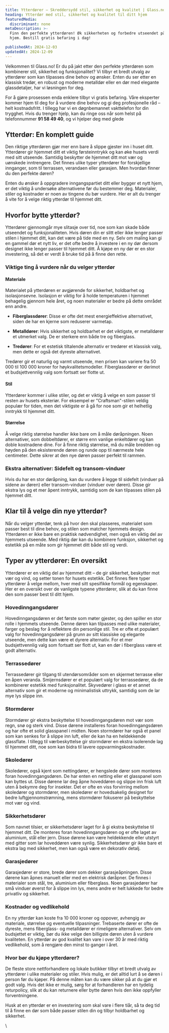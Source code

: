 ```yaml
---
title: Ytterdører – Skreddersydd stil, sikkerhet og kvalitet | Glass.no
heading: Ytterdør med stil, sikkerhet og kvalitet til ditt hjem
featuredMedia:
  discriminant: none
metaDescription: >-
  Finn den perfekte ytterdøren! Øk sikkerheten og forbedre utseendet på ditt
  hjem. Bestill gratis befaring i dag!

publishedAt: 2024-12-03
updatedAt: 2024-12-09
---
```


Velkommen til Glass.no! Er du på jakt etter den perfekte ytterdøren som kombinerer stil, sikkerhet og funksjonalitet? Vi tilbyr et bredt utvalg av ytterdører som kan tilpasses dine behov og ønsker. Enten du ser etter en klassisk tredør, en robust og moderne metalldør eller en dør med elegante glassdetaljer, har vi løsningen for deg.

For å gjøre prosessen enda enklere tilbyr vi gratis befaring. Våre eksperter kommer hjem til deg for å vurdere dine behov og gi deg profesjonelle råd – helt kostnadsfritt. I tillegg har vi en døgnbemannet vakttelefon for din trygghet. Hvis du trenger hjelp, kan du ringe oss når som helst på telefonnummer **91 58 49 40**, og vi hjelper deg med glede

## Ytterdør: En komplett guide

Den riktige ytterdøren gjør mer enn bare å slippe gjester inn i huset ditt. Ytterdører gir hjemmet ditt et viktig førsteinntrykk og kan øke husets verdi med sitt utseende. Samtidig beskytter de hjemmet ditt mot vær og uønskede inntrengere. Det finnes ulike typer ytterdører for forskjellige innganger, som til terrassen, verandaen eller garasjen. Men hvordan finner du den perfekte døren?

Enten du ønsker å oppgradere inngangspartiet ditt eller bygger et nytt hjem, er det viktig å undersøke alternativene før du bestemmer deg. Materialer, stiler og kostnader er noen av tingene du bør vurdere. Her er alt du trenger å vite for å velge riktig ytterdør til hjemmet ditt.

## Hvorfor bytte ytterdør?

Ytterdører gjennomgår mye slitasje over tid, noe som kan skade både utseendet og funksjonaliteten. Hvis døren din er slitt eller ikke lenger passer stilen i hjemmet ditt, kan det være på tide med en ny. Selv om maling kan gi en gammel dør et nytt liv, er det ofte bedre å investere i en ny dør dersom designet ikke lenger passer til hjemmet ditt. Å kjøpe en ny dør er en stor investering, så det er verdt å bruke tid på å finne den rette.

### **Viktige ting å vurdere når du velger ytterdør**

#### **Materiale**

Materialet på ytterdøren er avgjørende for sikkerhet, holdbarhet og isolasjonsevne. Isolasjon er viktig for å holde temperaturen i hjemmet behagelig gjennom hele året, og noen materialer er bedre på dette området enn andre.

- **Fiberglassdører**: Disse er ofte det mest energieffektive alternativet, siden de har en kjerne som reduserer varmetap.

- **Metalldører**: Hvis sikkerhet og holdbarhet er det viktigste, er metalldører et utmerket valg. De er sterkere enn både tre og fiberglass.

- **Tredører**: For et estetisk tiltalende alternativ er tredører et klassisk valg, men dette er også det dyreste alternativet.

Tredører gir et naturlig og varmt utseende, men prisen kan variere fra 50 000 til 100 000 kroner for høykvalitetsmodeller. Fiberglassdører er derimot et budsjettvennlig valg som fortsatt ser flotte ut.

#### **Stil**

Ytterdører kommer i ulike stiler, og det er viktig å velge en som passer til resten av husets eksteriør. For eksempel er "Craftsman"-stilen veldig populær for tiden, men det viktigste er å gå for noe som gir et helhetlig inntrykk til hjemmet ditt.

#### **Størrelse**

Å velge riktig størrelse handler ikke bare om å måle døråpningen. Noen alternativer, som dobbeltdører, er større enn vanlige enkeltdører og kan doble kostnadene dine. For å finne riktig størrelse, må du måle bredden og høyden på den eksisterende døren og runde opp til nærmeste hele centimeter. Dette sikrer at den nye døren passer perfekt til rammen.

### **Ekstra alternativer: Sidefelt og transom-vinduer**

Hvis du har en stor døråpning, kan du vurdere å legge til sidefelt (vinduer på sidene av døren) eller transom-vinduer (vinduer over døren). Disse gir ekstra lys og et mer åpent inntrykk, samtidig som de kan tilpasses stilen på hjemmet ditt.

## Klar til å velge din nye ytterdør?

Når du velger ytterdør, tenk på hvor den skal plasseres, materialet som passer best til dine behov, og stilen som matcher hjemmets design. Ytterdøren er ikke bare en praktisk nødvendighet, men også en viktig del av hjemmets utseende. Med riktig dør kan du kombinere funksjon, sikkerhet og estetikk på en måte som gir hjemmet ditt både stil og verdi.

## Typer av ytterdører: En oversikt

Ytterdører er en viktig del av hjemmet ditt – de gir sikkerhet, beskytter mot vær og vind, og setter tonen for husets estetikk. Det finnes flere typer ytterdører å velge mellom, hver med sitt spesifikke formål og egenskaper. Her er en oversikt over de vanligste typene ytterdører, slik at du kan finne den som passer best til ditt hjem.

### **Hovedinngangsdører**

Hovedinngangsdøren er det første som møter gjester, og den spiller en stor rolle i hjemmets utseende. Denne døren kan tilpasses med ulike materialer, farger og beslag for å reflektere din personlige stil. Tre er ofte et populært valg for hovedinngangsdører på grunn av sitt klassiske og elegante utseende, men dette kan være et dyrere alternativ. For et mer budsjettvennlig valg som fortsatt ser flott ut, kan en dør i fiberglass være et godt alternativ.

### **Terrassedører**

Terrassedører gir tilgang til utendørsområder som en skjermet terrasse eller en åpen veranda. Smijernsdører er et populært valg for terrassedører, da de kombinerer estetikk med funksjonalitet. Skyvedører i glass er et annet alternativ som gir et moderne og minimalistisk uttrykk, samtidig som de lar mye lys slippe inn.

### **Stormdører**

Stormdører gir ekstra beskyttelse til hovedinngangsdøren mot vær som regn, snø og sterk vind. Disse dørene installeres foran hovedinngangsdøren og har ofte et solid glasspanel i midten. Noen stormdører har også et panel som kan senkes for å slippe inn luft, eller de kan ha en heldekkende glassflate. I tillegg til værbeskyttelse gir stormdører en ekstra isolerende lag til hjemmet ditt, noe som kan bidra til lavere oppvarmingskostnader.

### **Skoledører**

Skoledører, også kjent som nettingdører, er hengslede dører som monteres foran hovedinngangsdøren. De har enten en netting eller et glasspanel som kan byttes ut. Disse dørene lar deg åpne hoveddøren og slippe inn frisk luft uten å bekymre deg for insekter. Det er ofte en viss forvirring mellom skoledører og stormdører, men skoledører er hovedsakelig designet for bedre luftgjennomstrømning, mens stormdører fokuserer på beskyttelse mot vær og vind.

### **Sikkerhetsdører**

Som navnet tilsier, er sikkerhetsdører laget for å gi ekstra beskyttelse til hjemmet ditt. De monteres foran hovedinngangsdøren og er ofte laget av aluminium, stål eller jern. Disse dørene kan være heldekkende eller utstyrt med gitter som lar hoveddøren være synlig. Sikkerhetsdører gir ikke bare et ekstra lag med sikkerhet, men kan også være en dekorativ detalj.

### **Garasjedører**

Garasjedører er store, brede dører som dekker garasjeåpningen. Disse dørene kan åpnes manuelt eller med en elektrisk døråpner. De finnes i materialer som stål, tre, aluminium eller fiberglass. Noen garasjedører har små vinduer øverst for å slippe inn lys, mens andre er helt lukkede for bedre privatliv og sikkerhet.

### **Kostnader og vedlikehold**

En ny ytterdør kan koste fra 10 000 kroner og oppover, avhengig av materiale, størrelse og eventuelle tilpasninger. Trebaserte dører er ofte de dyreste, mens fiberglass- og metalldører er rimeligere alternativer. Selv om budsjettet er viktig, bør du ikke velge den billigste døren uten å vurdere kvaliteten. En ytterdør av god kvalitet kan vare i over 30 år med riktig vedlikehold, som å rengjøre den minst to ganger i året.

### **Hvor bør du kjøpe ytterdører?**

De fleste store nettforhandlere og lokale butikker tilbyr et bredt utvalg av ytterdører i ulike materialer og stiler. Hvis mulig, er det alltid lurt å se døren i person før du kjøper. På denne måten kan du være sikker på at du gjør et godt valg. Hvis det ikke er mulig, sørg for at forhandleren har en tydelig returpolicy, slik at du kan returnere eller bytte døren hvis den ikke oppfyller forventningene.

Husk at en ytterdør er en investering som skal vare i flere tiår, så ta deg tid til å finne en dør som både passer stilen din og tilbyr holdbarhet og sikkerhet.

\\
